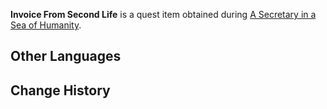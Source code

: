 {{Item Infobox
|id           = 100699
|image        = Item Letter.png
|type         = Quest Items
|description  = The invoice for the furniture that [[Second Life]] purchased from [[Fanmu Carpenter]]'s. It features detailed information regarding that transaction.
|source1      = Obtained during the quest [[A Secretary in a Sea of Humanity]]
}}
'''Invoice From Second Life''' is a quest item obtained during [[A Secretary in a Sea of Humanity]].

==Other Languages==
{{Other Languages
|default_hidden = 1
|en      = Invoice From Second Life
|zhs     = 「荣发商铺」的订单收据
|zhs_rm  = "Róngfā Shāngpū" de Dìngdān Shōujù
|zht     = 「榮發商鋪」的訂單收據
|zht_rm  = "Róngfā Shāngpū" de Dìngdān Shōujù
|ja      = 「栄発商店」の領収書
|ja_rm   = "Eihatsu Shouten" no Ryoushuusho
|ko      = 「영발 상점」의 영수증
|ko_rm   = "Yeongbal Sangjeom"ui Yeongsujeung
|es      = Factura de compra de La Segunda Vida
|fr      = Facture de la boutique « Seconde Chance »
|ru      = Заказ магазина «Вторая жизнь»
|th      = ใบเสร็จจากร้าน Second Life
|th_rm   = 
|vi      = Sổ sách đặt hàng của Cửa Hàng Vinh Phát
|de      = Bestellbestätigung von „Glanz und Gedeih“
|id      = Faktur dari Second Life
|pt      = Recibo da Loja Segunda Vida
|tr      = İkinci Hayat'ın Faturası
|it      = Fattura del Seconda Vita
}}

==Change History==
{{Change History|1.2}}